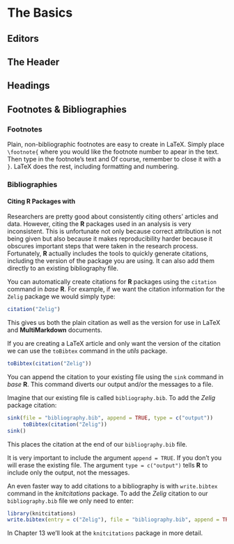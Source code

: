 <!---
 Chapter Chapter 11 For Reproducible Research in R and RStudio
 Christopher Gandrud
 Created 28/06/2012 05:48:16 pm KST
 Updated 
--->

\chapter{Chapter 11: Presenting with LaTeX}



# The Basics

## Editors

<!--- Add full details of how to compile using R and RStudio --->   

## The Header

## Headings

## Footnotes & Bibliographies

### Footnotes

Plain, non-bibliographic footnotes are easy to create in LaTeX. Simply place `\footnote{` where you would like the footnote number to apear in the text. Then type in the footnote's text and Of course, remember to close it with a `}`. LaTeX does the rest, including formatting and numbering.

### Bibliographies


#### Citing R Packages with \BibTeX

Researchers are pretty good about consistently citing others' articles and data. However, citing the **R** packages used in an analysis is very inconsistent. This is unfortunate not only because correct attribution is not being given but also because it makes reproducibility harder because it obscures important steps that were taken in the research process. Fortunately, **R** actually includes the tools to quickly generate citations, including the version of the package you are using. It can also add them directly to an existing bibliography file.

You can automatically create citations for **R** packages using the `citation` command in *base* **R**. For example, if we want the citation information for the `Zelig` package we would simply type:

 ```r
citation("Zelig")
```
This gives us both the plain citation as well as the \BibTeX version for use in LaTeX and **MultiMarkdown** documents. 

If you are  creating a LaTeX article and only want the \BibTeX version of the citation we can use the `toBibtex` command in the *utils* package. 

```r
toBibtex(citation("Zelig"))
```
You can append the citation to your existing \BibTeX file using the `sink` command in *base* **R**. This command diverts our output and/or the messages to a file.

Imagine that our existing \BibTeX file is called `bibliography.bib`. To add the *Zelig* package citation:

```r
sink(file = "bibliography.bib", append = TRUE, type = c("output"))
     toBibtex(citation("Zelig"))
sink()
```

This places the citation at the end of our `bibliography.bib` file.

It is very important to include the argument `append = TRUE`. If you don't you will erase the existing file. The argument `type = c("output")` tells **R** to include only the output, not the messages. 

An even faster way to add citations to a bibliography is with `write.bibtex` command in the *knitcitations* package. To add the *Zelig* citation to our `bibliography.bib` file we only need to enter:

```r
library(knitcitations)
write.bibtex(entry = c("Zelig"), file = "bibliography.bib", append = TRUE)
```

In Chapter 13 we'll look at the `knitcitations` package in more detail.


